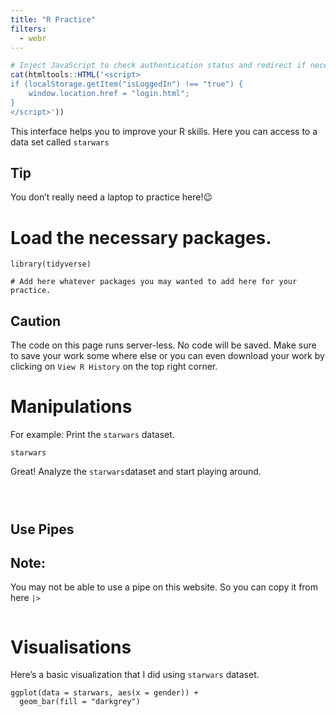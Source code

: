 ```yaml
---
title: "R Practice"
filters:
  - webr
---
```


```r
# Inject JavaScript to check authentication status and redirect if necessary
cat(htmltools::HTML('<script>
if (localStorage.getItem("isLoggedIn") !== "true") {
    window.location.href = "login.html";
}
</script>'))

```

This interface helps you to improve your R skills. Here you can access to a data set called `starwars`

::: callout-tip
# Tip

You don't really need a laptop to practice here!😉
:::

# Load the necessary packages.

```webr-r
library(tidyverse)

# Add here whatever packages you may wanted to add here for your practice.

```

::: callout-important
# Caution

The code on this page runs server-less. No code will be saved. Make sure to save your work some where else or you can even download your work by clicking on `View R History` on the top right corner.
:::

# Manipulations

For example: Print the `starwars` dataset.

```webr-r
starwars
```

Great! Analyze the `starwars`dataset and start playing around.

```webr-r

```

```webr-r

```

```webr-r

```

## Use Pipes

::: callout-note
# Note:

You may not be able to use a pipe on this website. So you can copy it from here `|>`
:::

```webr-r

```

# Visualisations

Here's a basic visualization that I did using `starwars` dataset.

```webr-r
ggplot(data = starwars, aes(x = gender)) +
  geom_bar(fill = "darkgrey")
```

```webr-r

```

```webr-r

```

```webr-r

```
